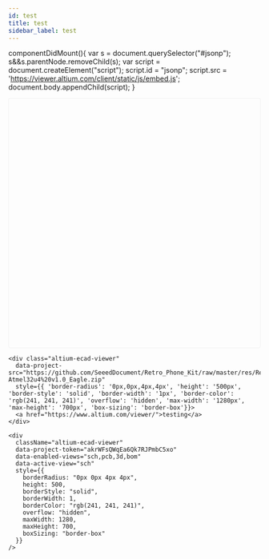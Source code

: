 ```yaml
---
id: test
title: test
sidebar_label: test
---
```


<script src="https://viewer.altium.com/client/static/js/embed.js"></script>

componentDidMount(){
var s = document.querySelector("#jsonp");
s&&s.parentNode.removeChild(s);
var script = document.createElement("script");
script.id = "jsonp";
script.src = 'https://viewer.altium.com/client/static/js/embed.js';
document.body.appendChild(script);
}

<div
  className="altium-ecad-viewer"
  data-project-src="https://github.com/linyuxuanlin/Online_Viewer_for_Hardware_Project/raw/main/Xadow_M0_Schematic.zip"
  style={{
    borderRadius: "0px 0px 4px 4px",
    height: 500,
    borderStyle: "solid",
    borderWidth: 1,
    borderColor: "rgb(241, 241, 241)",
    overflow: "hidden",
    maxWidth: 1280,
    maxHeight: 700,
    boxSizing: "border-box",
  }}
></div>



<div class="altium-ecad-viewer" data-project-src="b64c0655-31fb-497a-b97a-cdad7c50aa78"  data-enabled-views="pcb,3d" data-active-view="pcb" style="border-radius: 0px 0px 4px 4px; height: 500px; border-style: solid; border-width: 1px; border-color: rgb(241, 241, 241); overflow: hidden; max-width: 1280px; max-height: 700px; box-sizing: border-box;"></div>

```
<div class="altium-ecad-viewer"
  data-project-src="https://github.com/SeeedDocument/Retro_Phone_Kit/raw/master/res/RePhone%20core%202G-Atmel32u4%20v1.0_Eagle.zip"
  style={{ 'border-radius': '0px,0px,4px,4px', 'height': '500px', 'border-style': 'solid', 'border-width': '1px', 'border-color': 'rgb(241, 241, 241)', 'overflow': 'hidden', 'max-width': '1280px', 'max-height': '700px', 'box-sizing': 'border-box'}}>
  <a href="https://www.altium.com/viewer/">testing</a>
</div>

<div
  className="altium-ecad-viewer"
  data-project-token="akrWFsQWqEa6Qk7RJPmbC5xo"
  data-enabled-views="sch,pcb,3d,bom"
  data-active-view="sch"
  style={{
    borderRadius: "0px 0px 4px 4px",
    height: 500,
    borderStyle: "solid",
    borderWidth: 1,
    borderColor: "rgb(241, 241, 241)",
    overflow: "hidden",
    maxWidth: 1280,
    maxHeight: 700,
    boxSizing: "border-box"
  }}
/>
```
